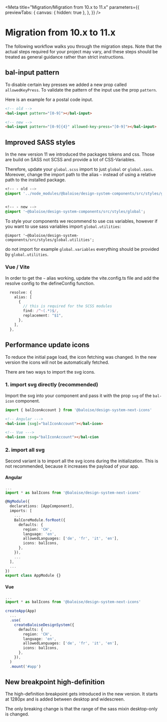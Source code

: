 
<Meta
  title="Migration/Migration from 10.x to 11.x"
  parameters={{
    previewTabs: {
      canvas: { hidden: true },
    },
  }}
/>

# Migration from 10.x to 11.x

The following workflow walks you through the migration steps.
Note that the actual steps required for your project may vary, and these steps should be treated as general guidance rather than strict instructions.

## bal-input pattern

To disable certain key presses we added a new prop called `allowedKeyPress`.
To validate the pattern of the input use the prop `pattern`.

Here is an example for a postal code input.

```html
<!-- old -->
<bal-input pattern="[0-9]"></bal-input>

<!-- new -->
<bal-input pattern="[0-9]{4}" allowed-key-press="[0-9]"></bal-input>
```

## Improved SASS styles

In the new version 11 we introduced the packages tokens and css. Those are build on SASS not SCSS and
provide a lot of CSS-Variables.

Therefore, update your `global.scss` import to just `global` or `global.sass`.
Moreover, change the import path to the alias `~` instead of using a relative path to the installed package.

```sass
<!-- - old -->
@import '../node_modules/@baloise/design-system-components/src/styles/global.scss';


<!-- - new -->
@import '~@baloise/design-system-components/src/styles/global';
```

To style your components we recommend to use css variables, however if you want to use sass variables import `global.utilities`:

```
@import '~@baloise/design-system-components/src/styles/global.utilities';
```

do not import for example `global.variables` everything should be provided by `global.utilities`.

### Vue / Vite

In order to get the `~` alias working, update the vite.config.ts file and add the resolve config
to the defineConfig function.

```typescript
  resolve: {
    alias: [
      {
        // this is required for the SCSS modules
        find: /^~(.*)$/,
        replacement: "$1",
      },
    ],
  },
```

## Performance update icons

To reduce the initial page load, the icon fetching was changed. In the new version the icons will not be
automatically fetched.

There are two ways to import the svg icons.

### 1. import svg directly (recommended)

Import the svg into your component and pass it with the prop `svg` of the `bal-icon` component.

```typescript
import { balIconAccount } from '@baloise/design-system-next-icons'
```

```HTML
<!-- Angular --->
<bal-icon [svg]="balIconAccount"></bal-icon>

<!-- Vue --->
<bal-icon :svg="balIconAccount"></bal-cion
```

### 2. import all svg

Second variant is to import all the svg icons during the initialization. This is not recommended,
because it increases the payload of your app.

#### Angular

```typescript
...
import * as balIcons from '@baloise/design-system-next-icons'

@NgModule({
  declarations: [AppComponent],
  imports: [
    ...
    BalCoreModule.forRoot({
      defaults: {
        region: 'CH',
        language: 'en',
        allowedLanguages: ['de', 'fr', 'it', 'en'],
        icons: balIcons,
      },
    }),
    ...
  ],
  ...
})
export class AppModule {}
```

#### Vue

```typescript
...
import * as balIcons from '@baloise/design-system-next-icons'

createApp(App)
  ...
  .use(
    createBaloiseDesignSystem({
      defaults: {
        region: 'CH',
        language: 'en',
        allowedLanguages: ['de', 'fr', 'it', 'en'],
        icons: balIcons,
      },
    }),
  )
  .mount('#app')
```

## New breakpoint high-definition

The high-definition breakpoint gets introduced in the new version. It starts at 1280px and is added between desktop and widescreen.

The only breaking change is that the range of the sass mixin desktop-only is changed.

<bal-doc-github link="/stories/migration/10-migration-from-10x-to-11x.stories.mdx"></bal-doc-github>

